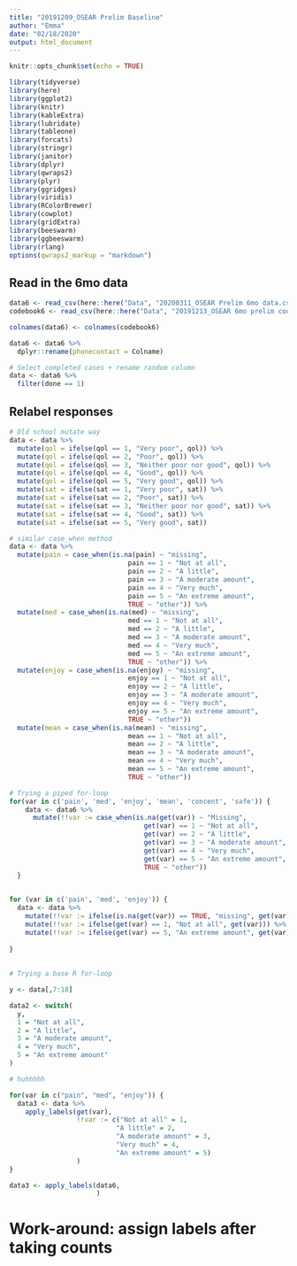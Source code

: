 ```yaml
---
title: "20191209_OSEAR Prelim Baseline"
author: "Emma"
date: "02/18/2020"
output: html_document
---
```


```r
knitr::opts_chunk$set(echo = TRUE)
```

```r
library(tidyverse)
library(here)
library(ggplot2)
library(knitr)
library(kableExtra)
library(lubridate)
library(tableone)
library(forcats)
library(stringr)
library(janitor)
library(dplyr)
library(qwraps2)
library(plyr)
library(ggridges)
library(viridis)
library(RColorBrewer)
library(cowplot)
library(gridExtra)
library(beeswarm)
library(ggbeeswarm)
library(rlang)
options(qwraps2_markup = "markdown")
```

## Read in the 6mo data
```r

data6 <- read_csv(here::here("Data", "20200311_OSEAR Prelim 6mo data.csv"))
codebook6 <- read_csv(here::here("Data", "20191213_OSEAR 6mo prelim codebook.csv"))

colnames(data6) <- colnames(codebook6)

data6 <- data6 %>% 
  dplyr::rename(phonecontact = Colname)

# Select completed cases + rename random column
data <- data6 %>% 
  filter(done == 1) 

```

## Relabel responses 
```r

# Old school mutate way 
data <- data %>% 
  mutate(qol = ifelse(qol == 1, "Very poor", qol)) %>% 
  mutate(qol = ifelse(qol == 2, "Poor", qol)) %>% 
  mutate(qol = ifelse(qol == 3, "Neither poor nor good", qol)) %>% 
  mutate(qol = ifelse(qol == 4, "Good", qol)) %>% 
  mutate(qol = ifelse(qol == 5, "Very good", qol)) %>% 
  mutate(sat = ifelse(sat == 1, "Very poor", sat)) %>% 
  mutate(sat = ifelse(sat == 2, "Poor", sat)) %>% 
  mutate(sat = ifelse(sat == 3, "Neither poor nor good", sat)) %>% 
  mutate(sat = ifelse(sat == 4, "Good", sat)) %>% 
  mutate(sat = ifelse(sat == 5, "Very good", sat)) 

# similar case_when method
data <- data %>% 
  mutate(pain = case_when(is.na(pain) ~ "missing", 
                              pain == 1 ~ "Not at all", 
                              pain == 2 ~ "A little", 
                              pain == 3 ~ "A moderate amount", 
                              pain == 4 ~ "Very much", 
                              pain == 5 ~ "An extreme amount", 
                              TRUE ~ "other")) %>% 
  mutate(med = case_when(is.na(med) ~ "missing", 
                              med == 1 ~ "Not at all", 
                              med == 2 ~ "A little", 
                              med == 3 ~ "A moderate amount", 
                              med == 4 ~ "Very much", 
                              med == 5 ~ "An extreme amount", 
                              TRUE ~ "other")) %>% 
  mutate(enjoy = case_when(is.na(enjoy) ~ "missing", 
                              enjoy == 1 ~ "Not at all", 
                              enjoy == 2 ~ "A little", 
                              enjoy == 3 ~ "A moderate amount", 
                              enjoy == 4 ~ "Very much", 
                              enjoy == 5 ~ "An extreme amount", 
                              TRUE ~ "other"))
  mutate(mean = case_when(is.na(mean) ~ "missing", 
                              mean == 1 ~ "Not at all", 
                              mean == 2 ~ "A little", 
                              mean == 3 ~ "A moderate amount", 
                              mean == 4 ~ "Very much", 
                              mean == 5 ~ "An extreme amount", 
                              TRUE ~ "other"))

# Trying a piped for-loop 
for(var in c('pain', 'med', 'enjoy', 'mean', 'concent', 'safe')) {
    data <- data6 %>% 
      mutate(!!var := case_when(is.na(get(var)) ~ "Missing", 
                                  get(var) == 1 ~ "Not at all", 
                                  get(var) == 2 ~ "A little", 
                                  get(var) == 3 ~ "A moderate amount", 
                                  get(var) == 4 ~ "Very much", 
                                  get(var) == 5 ~ "An extreme amount", 
                                  TRUE ~ "other"))
  }
  

for (var in c('pain', 'med', 'enjoy')) {
  data <- data %>% 
    mutate(!!var := ifelse(is.na(get(var)) == TRUE, "missing", get(var))) %>%
    mutate(!!var := ifelse(get(var) == 1, "Not at all", get(var))) %>% 
    mutate(!!var := ifelse(get(var) == 5, "An extreme amount", get(var)))
  
}
  
  
# Trying a base R for-loop 

y <- data[,7:18]

data2 <- switch(
  y, 
  1 = "Not at all", 
  2 = "A little", 
  3 = "A moderate amount", 
  4 = "Very much", 
  5 = "An extreme amount"
)

# huhhhhh 

for(var in c("pain", "med", "enjoy")) {
  data3 <- data %>% 
    apply_labels(get(var), 
                 !!var := c("Not at all" = 1, 
                           "A little" = 2, 
                           "A moderate amount" = 3, 
                           "Very much" = 4, 
                           "An extreme amount" = 5)
                 )
}

data3 <- apply_labels(data6, 
                      )


```

# Work-around: assign labels after taking counts
```r



```








